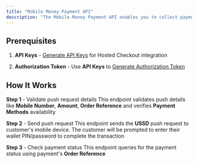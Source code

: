 ```yaml
---
title: "Mobile Money Payment API"
description: "The Mobile Money Payment API enables you to collect payments directly from customers' mobile money wallets using USSD push requests"
---
```


## Prerequisites

1. **API Keys** -
 [Generate API Keys](/application/embedded-application-setup) for Hosted Checkout integration

2. **Authorization Token** -
   Use **API Keys** to [Generate Authorization Token](/api-reference/authorization/generate-token)

## How It Works

 **Step 1** - Validate push request details
  <Card
   title="Preview USSD push Request"
   icon="brackets-curly"
   href="/api-reference/collection/ussd-push-requests/preview-ussd-push-request" horizontal>
   This endpoint validates push details like **Mobile Number**, **Amount**, **Order Reference** and verifies **Payment Methods** availability
   </Card>

 **Step 2** -  Send push request
  <Card
   title="Initiate USSD push Request"
   icon="brackets-curly"
   href="/api-reference/collection/ussd-push-requests/initiate-ussd-push-request" horizontal>
   This endpoint sends the **USSD** push request to customer's mobile device.
   The customer will be prompted to enter their wallet PIN/password to complete the transaction
   </Card>

  **Step 3** -  Check payment status
  <Card
   title="Check Payment Status"
   icon="brackets-curly"
   href="/api-reference/collection/querying-for-payments/querying-for-payments" horizontal>
   This endpoint queries for the payment status using payment's **Order Reference**
   </Card>